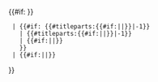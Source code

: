{{#if: {{Is subpage namespace | {{#if:{{{1|}}}|{{NAMESPACE:{{{1}}}}}|{{NAMESPACE}}}} }} 
  | {{#if: {{#titleparts:{{#if:{{{1|}}}|{{{1}}}|{{FULLPAGENAME}}}}|-1}}
    | {{#titleparts:{{#if:{{{1|}}}|{{{1}}}|{{FULLPAGENAME}}}}|-1}}
    | {{#if:{{{1|}}}|{{{1}}}|{{FULLPAGENAME}}}}
    }}
  | {{#if:{{{1|}}}|{{{1}}}|{{FULLPAGENAME}}}}
}}<noinclude>

{{documentation}}

</noinclude>